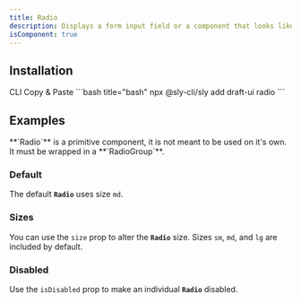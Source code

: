 ```yaml
---
title: Radio
description: Displays a form input field or a component that looks like an input field.
isComponent: true
---
```


## Installation

<Tabs>
  <TabList aria-label="Preview and Code Tabs">
      <Tab id="cli-install">CLI</Tab>
      <Tab id="manual-install">Copy & Paste</Tab>
  </TabList>
  <TabPanel id="cli-install" className="px-0 [&_pre]:my-0 [&_figure]:my-0">
    ```bash title="bash"
    npx @sly-cli/sly add draft-ui radio
    ```
  </TabPanel>
  <TabPanel id="manual-install" className="px-0">
    <ComponentSource src="../../packages/ui/src/radio.tsx" />
  </TabPanel>
</Tabs>

## Examples

<Callout type="warning">
  **`Radio`** is a primitive component, it is not meant to be used on it's own. It must be wrapped in a **`RadioGroup`**.
</Callout>

### Default

The default **`Radio`** uses size `md`.

<ComponentExample name="radio" story="default" />

### Sizes

You can use the `size` prop to alter the **`Radio`** size. Sizes `sm`, `md`, and `lg` are included by default.

<ComponentExample name="radio" story="sizes" />

### Disabled

Use the `isDisabled` prop to make an individual **`Radio`** disabled.

<ComponentExample name="radio" story="disabled" />
